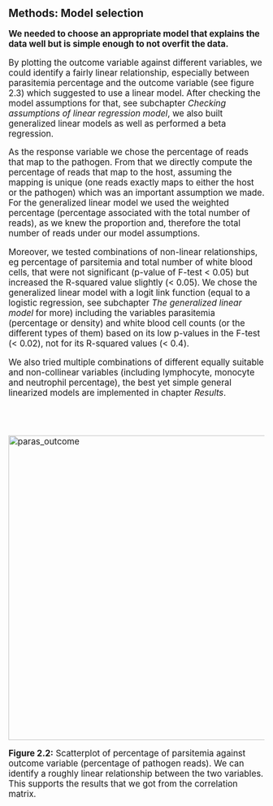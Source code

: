 ## Methods: Model selection
<big>

**We needed to choose an appropriate model that explains the data well but is simple enough to not overfit the data.**

By plotting the outcome variable against different variables, we could identify a fairly linear relationship, especially between parasitemia percentage and the outcome variable (see figure 2.3) which suggested to use a linear model. 
After checking the model assumptions for that, see subchapter _Checking assumptions of linear regression model_, we also built generalized linear models as well as performed a beta regression. 

As the response variable we chose the percentage of reads that map to the pathogen. From that we directly compute the percentage of reads that map to the host, assuming the mapping is unique (one reads exactly maps to either the host or the pathogen) which was an important assumption we made. For the generalized linear model we used the weighted percentage (percentage associated with the total number of reads), as we knew the proportion and, therefore the total number of reads under our model assumptions. 

Moreover, we tested combinations of non-linear relationships, eg percentage of parsitemia and total number of white blood cells, that were not significant (p-value of F-test < 0.05) but increased the R-squared value slightly (< 0.05). We chose the generalized linear model with a logit link function (equal to a logistic regression, see subchapter _The generalized linear model_ for more) including the variables parasitemia (percentage or density) and white blood cell counts (or the different types of them) based on its low p-values in the F-test (< 0.02), not for its R-squared values (< 0.4).

We also tried multiple combinations of different equally suitable and non-collinear variables (including lymphocyte, monocyte and neutrophil percentage), the best yet simple general linearized models are implemented in chapter _Results_.

<br>
<br/>

<p>
    <img src="../img/paras_outcome.png" alt="paras_outcome" width="600px"/>
</p>
**Figure 2.2:** Scatterplot of percentage of parsitemia against outcome variable (percentage of pathogen reads). We can identify a roughly linear relationship between the two variables. This supports the results that we got from the correlation matrix. 
</big>
